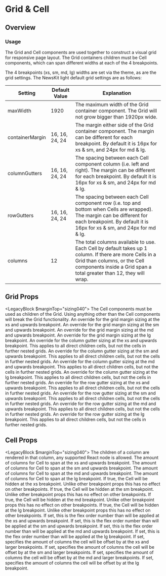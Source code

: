 

# Grid & Cell

## Overview

### Usage

The Grid and Cell components are used together to construct a visual grid for responsive page layout. The Grid containers children must be Cell components, which can span different widths at each of the 4 breakpoints.

The 4 breakpoints (xs, sm, md, lg) widths are set via the theme, as are the grid settings. The NewsKit light default grid settings are as follows:

| Setting         | Default Value  | Explanation                                                                                                                                                                                                    |
| --------------- | -------------- | -------------------------------------------------------------------------------------------------------------------------------------------------------------------------------------------------------------- |
| maxWidth        | 1920           | The maximum width of the Grid container component. The Grid will not grow bigger than 1920px wide.                                                                                                             |
| containerMargin | 16, 16, 24, 24 | The margin either side of the Grid container component. The margin can be different for each breakpoint. By default it is 16px for xs & sm, and 24px for md & lg.                                              |
| columnGutters   | 16, 16, 24, 24 | The spacing between each Cell component column (i.e. left and right). The margin can be different for each breakpoint. By default it is 16px for xs & sm, and 24px for md & lg.                                |
| rowGutters      | 16, 16, 24, 24 | The spacing between each Cell component row (i.e. top and bottom when Cells are wrapped). The margin can be different for each breakpoint. By default it is 16px for xs & sm, and 24px for md & lg.            |
| columns         | 12             | The total columns available to use. Each Cell by default takes up 1 column. If there are more Cells in a Grid than columns, or the Cell components inside a Grid span a total greater than 12, they will wrap. |

## Grid Props

<LegacyBlock $marginTop="sizing040">
  <Prop name="children" type="Cell">
    The Cell components must be used as children of the Grid. Using anything other than the Cell components will break the Grid functionality.
  </Prop>
  <Prop name="xsMargin" type="SizingKeys">
    An override for the grid margin sizing at the xs and upwards breakpoint.
  </Prop>
  <Prop name="smMargin" type="SizingKeys">
    An override for the grid margin sizing at the sm and upwards breakpoint.
  </Prop>
  <Prop name="mdMargin" type="SizingKeys">
    An override for the grid margin sizing at the md and upwards breakpoint.
  </Prop>
  <Prop name="lgMargin" type="SizingKeys">
    An override for the grid margin sizing at the lg breakpoint.
  </Prop>
  <Prop name="xsColumnGutter" type="SizingKeys">
    An override for the column gutter sizing at the xs and upwards breakpoint. This applies to all direct children cells, but not the cells in further nested grids.
  </Prop>
  <Prop name="smColumnGutter" type="SizingKeys">
    An override for the column gutter sizing at the sm and upwards breakpoint. This applies to all direct children cells, but not the cells in further nested grids.
  </Prop>
  <Prop name="mdColumnGutter" type="SizingKeys">
    An override for the column gutter sizing at the md and upwards breakpoint. This applies to all direct children cells, but not the cells in further nested grids.
  </Prop>
  <Prop name="lgColumnGutter" type="SizingKeys">
    An override for the column gutter sizing at the lg breakpoint. This applies to all direct children cells, but not the cells in further nested grids.
  </Prop>
  <Prop name="xsRowGutter" type="SizingKeys">
    An override for the row gutter sizing at the xs and upwards breakpoint. This applies to all direct children cells, but not the cells in further nested grids.
  </Prop>
  <Prop name="smRowGutter" type="SizingKeys">
    An override for the row gutter sizing at the sm and upwards breakpoint. This applies to all direct children cells, but not the cells in further nested grids.
  </Prop>
  <Prop name="mdRowGutter" type="SizingKeys">
    An override for the row gutter sizing at the md and upwards breakpoint. This applies to all direct children cells, but not the cells in further nested grids.
  </Prop>
  <Prop name="lgRowGutter" type="SizingKeys">
    An override for the row gutter sizing at the lg breakpoint. This applies to all direct children cells, but not the cells in further nested grids.
  </Prop>
</LegacyBlock>

## Cell Props

<LegacyBlock $marginTop="sizing040">
  <Prop name="children" type="React.ReactNode">
    The children of a column are rendered in that column, any supported React
    node is allowed.
  </Prop>
  <Prop name="xs" type="number" default={1}>
    The amount of columns for Cell to span at the xs and upwards breakpoint.
  </Prop>
  <Prop name="sm" type="number" default={1}>
    The amount of columns for Cell to span at the sm and upwards breakpoint.
  </Prop>
  <Prop name="md" type="number" default={1}>
    The amount of columns for Cell to span at the md and upwards breakpoint.
  </Prop>
  <Prop name="lg" type="number" default={1}>
    The amount of columns for Cell to span at the lg breakpoint.
  </Prop>
  <Prop name="xsHidden" type="boolean" default={false}>
    If true, the Cell will be hidden at the xs breakpoint. Unlike other
    breakpoint props this has no effect on other breakpoints.
  </Prop>
  <Prop name="smHidden" type="boolean" default={false}>
    If true, the Cell will be hidden at the sm breakpoint. Unlike other
    breakpoint props this has no effect on other breakpoints.
  </Prop>
  <Prop name="mdHidden" type="boolean" default={false}>
    If true, the Cell will be hidden at the md breakpoint. Unlike other
    breakpoint props this has no effect on other breakpoints.
  </Prop>
  <Prop name="lgHidden" type="boolean" default={false}>
    If true, the Cell will be hidden at the lg breakpoint. Unlike other
    breakpoint props this has no effect on other breakpoints.
  </Prop>
  <Prop name="xsOrder" type="number">
    If set, this is the flex order number than will be applied at the xs and
    upwards breakpoint.
  </Prop>
  <Prop name="smOrder" type="number">
    If set, this is the flex order number than will be applied at the sm and
    upwards breakpoint.
  </Prop>
  <Prop name="mdOrder" type="number">
    If set, this is the flex order number than will be applied at the md and
    upwards breakpoint.
  </Prop>
  <Prop name="lgOrder" type="number">
    If set, this is the flex order number than will be applied at the lg
    breakpoint.
  </Prop>
  <Prop name="xsOffset" type="number">
   If set, specifies the amount of columns the cell will be offset by at the xs and larger breakpoints.
  </Prop>
  <Prop name="smOffset" type="number">
    If set, specifies the amount of columns the cell will be offset by at the sm and larger breakpoints.
  </Prop>
  <Prop name="mdOffset" type="number">
   If set, specifies the amount of columns the cell will be offset by at the md and larger breakpoints.
  </Prop>
  <Prop name="lgOffset" type="number">
If set, specifies the amount of columns the cell will be offset by at the lg breakpoint.
  </Prop>
</LegacyBlock>
